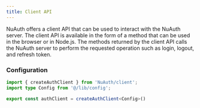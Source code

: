```yaml
---
title: Client API
---
```

 
NuAuth offers a client API that can be used to interact with the NuAuth server. The client API is available in the form of a method that can be used in the browser or in Node.js. The methods returned by the client API calls the NuAuth server to perform the requested operation such as login, logout, and refresh token.


<div className="steps [&_h3]:step">

### Configuration

```ts title="lib/client.ts"
import { createAuthClient } from 'NuAuth/client';
import type Config from '@/lib/config';

export const authClient = createAuthClient<Config>()
```

</div>